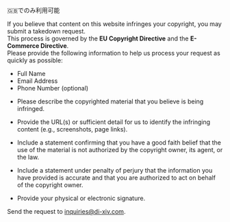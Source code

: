 
<StyledBlockquote blockquoteType={BlockquoteType.Language}>
🇬🇧でのみ利用可能
</StyledBlockquote>

<TitleWithLeadingIcon
  imageURL="/icons/footer/ph--copyright-bold.svg"
  title="Content Takedown Request"
/>

If you believe that content on this website infringes your copyright, you may submit a takedown request.  
This process is governed by the **EU Copyright Directive** and the **E-Commerce Directive**.  
Please provide the following information to help us process your request as quickly as possible:

<SubtitleWithLeadingIcon
  imageURL="/icons/footer/bxs--contact.svg"
  title="Your Contact Information"
/>

- Full Name
- Email Address
- Phone Number (optional)

<SubtitleWithLeadingIcon
  imageURL="/icons/footer/fluent--text-description-16-filled.svg"
  title="Description of the Copyrighted Material"
/>

- Please describe the copyrighted material that you believe is being infringed.

<SubtitleWithLeadingIcon
  imageURL="/icons/footer/mingcute--location-line.svg"
  title="Location of the Infringing Material"
/>

- Provide the URL(s) or sufficient detail for us to identify the infringing content (e.g., screenshots, page links).

<SubtitleWithLeadingIcon
  imageURL="/icons/footer/clarity--contract-line.svg"
  title="Statement of Good Faith"
/>

- Include a statement confirming that you have a good faith belief that the use of the material is not authorized by the copyright owner, its agent, or the law.

<SubtitleWithLeadingIcon
  imageURL="/icons/footer/ph--stack-fill.svg"
  title="Accuracy and Authorization Statement"
/>

- Include a statement under penalty of perjury that the information you have provided is accurate and that you are authorized to act on behalf of the copyright owner.

<SubtitleWithLeadingIcon
  imageURL="/icons/footer/quill--sign.svg"
  title="Signature"
/>

- Provide your physical or electronic signature.


<StyledBlockquote blockquoteType={BlockquoteType.Info}>
Send the request to <a href="mailto:inquiries@di-xiv.com" title="Inquiries email">inquiries@di-xiv.com</a>.
</StyledBlockquote>